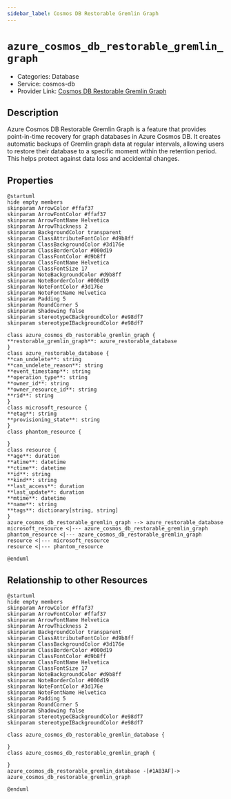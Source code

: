 ```yaml
---
sidebar_label: Cosmos DB Restorable Gremlin Graph
---
```


# `azure_cosmos_db_restorable_gremlin_graph`

- Categories: Database
- Service: cosmos-db
- Provider Link: [Cosmos DB Restorable Gremlin Graph](https://learn.microsoft.com/en-us/azure/cosmos-db/restorable-gremlin-graph-accounts)

## Description
Azure Cosmos DB Restorable Gremlin Graph is a feature that provides point-in-time recovery for graph databases in Azure Cosmos DB. It creates automatic backups of Gremlin graph data at regular intervals, allowing users to restore their database to a specific moment within the retention period. This helps protect against data loss and accidental changes.

## Properties
<ZoomPanPinch>

```kroki imgType="plantuml" imgAlt="Diagram of Cosmos DB Restorable Gremlin Graph data model"
@startuml
hide empty members
skinparam ArrowColor #ffaf37
skinparam ArrowFontColor #ffaf37
skinparam ArrowFontName Helvetica
skinparam ArrowThickness 2
skinparam BackgroundColor transparent
skinparam ClassAttributeFontColor #d9b8ff
skinparam ClassBackgroundColor #3d176e
skinparam ClassBorderColor #000d19
skinparam ClassFontColor #d9b8ff
skinparam ClassFontName Helvetica
skinparam ClassFontSize 17
skinparam NoteBackgroundColor #d9b8ff
skinparam NoteBorderColor #000d19
skinparam NoteFontColor #3d176e
skinparam NoteFontName Helvetica
skinparam Padding 5
skinparam RoundCorner 5
skinparam Shadowing false
skinparam stereotypeCBackgroundColor #e98df7
skinparam stereotypeIBackgroundColor #e98df7

class azure_cosmos_db_restorable_gremlin_graph {
**restorable_gremlin_graph**: azure_restorable_database
}
class azure_restorable_database {
**can_undelete**: string
**can_undelete_reason**: string
**event_timestamp**: string
**operation_type**: string
**owner_id**: string
**owner_resource_id**: string
**rid**: string
}
class microsoft_resource {
**etag**: string
**provisioning_state**: string
}
class phantom_resource {

}
class resource {
**age**: duration
**atime**: datetime
**ctime**: datetime
**id**: string
**kind**: string
**last_access**: duration
**last_update**: duration
**mtime**: datetime
**name**: string
**tags**: dictionary[string, string]
}
azure_cosmos_db_restorable_gremlin_graph --> azure_restorable_database
microsoft_resource <|--- azure_cosmos_db_restorable_gremlin_graph
phantom_resource <|--- azure_cosmos_db_restorable_gremlin_graph
resource <|--- microsoft_resource
resource <|--- phantom_resource

@enduml
```

</ZoomPanPinch>


## Relationship to other Resources
<ZoomPanPinch>

```kroki imgType="plantuml" imgAlt="Diagram of Cosmos DB Restorable Gremlin Graph resource relationships"
@startuml
hide empty members
skinparam ArrowColor #ffaf37
skinparam ArrowFontColor #ffaf37
skinparam ArrowFontName Helvetica
skinparam ArrowThickness 2
skinparam BackgroundColor transparent
skinparam ClassAttributeFontColor #d9b8ff
skinparam ClassBackgroundColor #3d176e
skinparam ClassBorderColor #000d19
skinparam ClassFontColor #d9b8ff
skinparam ClassFontName Helvetica
skinparam ClassFontSize 17
skinparam NoteBackgroundColor #d9b8ff
skinparam NoteBorderColor #000d19
skinparam NoteFontColor #3d176e
skinparam NoteFontName Helvetica
skinparam Padding 5
skinparam RoundCorner 5
skinparam Shadowing false
skinparam stereotypeCBackgroundColor #e98df7
skinparam stereotypeIBackgroundColor #e98df7

class azure_cosmos_db_restorable_gremlin_database {

}
class azure_cosmos_db_restorable_gremlin_graph {

}
azure_cosmos_db_restorable_gremlin_database -[#1A83AF]-> azure_cosmos_db_restorable_gremlin_graph

@enduml
```

</ZoomPanPinch>





